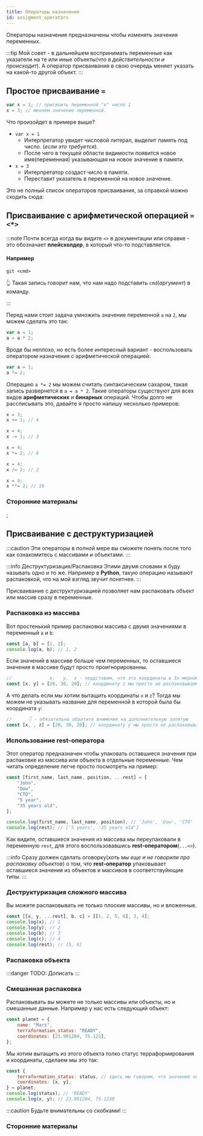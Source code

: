 ```yaml
---
title: Операторы назначения
id: assigment_operators
---
```



Операторы назначения предназначены чтобы изменять значения переменных.

:::tip
Мой совет - в дальнейшем воспринимать переменные как указатели на те или иные объекты(_что в действительности и происходит_).
А оператор присваивания в свою очередь меняет указать на какой-то другой объект.
:::

## Простое присваивание `=`

```jsx
var x = 1; // присвоить переменной "x" число 1
x = 3; // меняем значение переменной.
```

Что произойдет в примере выше?

-   `var x = 1`
    -   Интерпретатор увидет числовой литерал, выделит память под число. (_если это требуется_).
    -   После чего в текущей области видимости появится новое имя(переменная) указывающая на новое значение в памяти.
-   `x = 3`
    -   Интерпретатор создаст число в памяти.
    -   Переставит указатель в переменной на новое значение.

Это не полный список операторов присваивания, за справкой можно сходить сюда:

## Присваивание с арифметической операцией `=<*>`

:::note
Почти всегда когда вы видите `<>` в документации или справке - это обозначает **плейсхолдер**, в который что-то подставляется.

#### Например

```
git <cmd>
```

👆 Такая запись говорит нам, что нам надо подставить `cmd`(_аргумент_) в команду.

:::

Перед нами стоит задача умножить значение переменной `a` на `2`, мы можем сделать это так:

```js
var a = 1;
a = a * 2;
```

Вроде бы неплохо, но есть более интересный вариант - воспользовать оператором назначения с арифметической операцией:

```js
var a = 1;
a *= 2;
```

Операцию `a *= 2` мы можем считать синтаксическим сахаром, такая запись развернется в `a = a * 2`. Такие операторы существуют для всех видов **арифметических** и **бинарных** операций. Чтобы долго не рассписывать это, давайте я просто напишу несколько примеров:

```js
x = 3;
x += 1; // 4
```

```js
x = 4;
x -= 1; // 3
```

```js
x = 4;
x *= 2; // 8
```

```js
x = 4;
x /= 2; // 2
```

```js
x = 4;
x **= 2; // 16
```

### Сторонние материалы

<Link title="Операторы присваивания" href="https://cutt.ly/QiIJN" />;

## Присваивание с деструктуризацией

:::caution
Эти операторы в полной мере вы сможете понять после того как ознакомитесь с массивами и объектами.
:::

:::info Деструктуризация/Распаковка
Этими двумя словами я буду называть одно и то же. Например в **Python**, такую операцию называют распаковкой, что на мой взгляд звучит понятнее.
:::

Присваивание с деструктуризацией позволяет нам распаковать объект или массив сразу в переменные.

### Распаковка из массива

Вот простенький пример распаковки массива с двумя значениями в переменный `a` и `b`:

```js
const [a, b] = [1, 2];
console.log(a, b); // 1, 2
```

Если значений в массиве больше чем переменных, то оставшиеся значения в массиве будут просто проигнорированны.

```js
//              x,   y,  z - пердставим, что это координаты в 3х мерном пространстве
const [x, y] = [20, 30, 20]; // координату z мы просто не распаковываем в переменную
```

А что делать если мы хотим вытащить координаты `x` и `z`? Тогда мы можем не указывать название для переменной в которой была бы координата `y`:

```js
//      👇 - обязательно обратите внимение на дополнительную запятую
const [x, , z] = [20, 30, 20]; // координату y мы просто не распаковываем в переменную
```

### Использование rest-оператора

Этот оператор предназначен чтобы упаковать оставшиеся значения при распаковке из массива или объекта в отдельные переменные. Чем читать определение легче просто посмотреть на пример:

```js
const [first_name, last_name, position, ...rest] = [
    "John",
    "Dow",
    "CTO",
    "5 year",
    "35 years old",
];

console.log(first_name, last_name, position); // 'John', 'Dow', 'CTO'
console.log(rest); // ['5 years', '35 years old']
```

Как видите, оставшиеся значения из массива мы переупаковали в переменную `rest`, для этого воспользовавшись **rest-оператором**(`...<>`).

:::info
Сразу должен сделать оговорку(_хоть мы еще и не говорили про распаковку объектов_) о том, что **rest-оператор** упаковывает оставшиеся значения из объектов и массивов в соответствуйющие типы.
:::

### Деструктуризация сложного массива

Вы можете распаковывать не только плоские массивы, но и вложенные.

```js
const [[x, y, ...rest], b, c] = [[1, 2, 5, 6], 3, 4];
console.log(x); // 1
console.log(y); // 2
console.log(b); // 3
console.log(c); // 4
console.log(rest); // [5, 6]
```

### Распаковка объекта

:::danger
TODO: Дописать
:::

### Смешанная распаковка

Распаковывать вы можете не только массивы или объекты, но и смешанные данные. Например у нас есть следующий объект:

```js
const planet = {
    name: "Mars",
    terraformation_status: "READY",
    coordinates: [23.901284, 75.123],
};
```

Мы хотим вытащить из этого объекта толко статус терраформирования и координаты, сделаем мы это так:

```js
const {
    terraformation_status: status, // здесь мы говорим, что значение по ключу 'terraformation_status' будет "отправленно" в переменную 'status'
    coordinates: [x, y],
} = planet;
console.log(status); // 'READY'
console.log(x, y); // 23.901284, 75.1230
```

:::caution
Будьте внимательны со скобками!
:::

### Сторонние материалы

<Link
    title="Destructuring assignment"
    href="https://developer.mozilla.org/en-US/docs/Web/JavaScript/Reference/Operators/Destructuring_assignment"
/>
